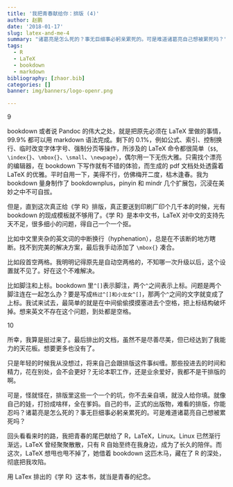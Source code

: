 ```yaml
---
title: '我把青春献给你：排版 (4)'
author: 赵鹏
date: '2018-01-17'
slug: latex-and-me-4
summary: "诸葛亮是怎么死的？事无巨细事必躬亲累死的。可是难道诸葛亮自己想被累死吗？"
tags:
  - R
  - LaTeX
  - bookdown
  - markdown
bibliography: [zhaor.bib]
categories: []
banner: img/banners/logo-openr.png

---
```



9

bookdown 或者说 Pandoc 的伟大之处，就是把原先必须在 LaTeX 里做的事情，99.9% 都可以用 markdown 语法完成。剩下的 0.1%，例如公式、索引、控制换行、临时改变字体字号、强制分页等操作，所涉及的 LaTeX 命令都很简单（`$$`, `\index{}`、`\mbox{}`、`\small`、`\newpage`），偶尔用一下无伤大雅。只需找个漂亮的编辑器，在 bookdown 下写作就有不错的体验，而生成的 pdf 文档处处透露着 LaTeX 的优雅。平时自用一下，美得不行，仿佛梅开二度，枯木逢春。我为 bookdown 量身制作了 bookdownplus，pinyin 和 mindr 几个扩展包，沉浸在美妙之中不可自拔。


但是，直到这次真正给《学 R》排版，真正要送到印刷厂印个几千本的时候，光有 bookdown 的现成模板就不够用了。《学 R》是本中文书，LaTeX 对中文的支持先天不足，很多细小的问题，得自己一个一个抠。

比如中文里夹杂的英文词的中断换行（hyphenation），总是在不该断的地方瞎断。找不到完美的解决方案，最后我手动添加了 `\mbox{}` 凑合。

比如段首空两格。我明明记得原先是自动空两格的，不知哪一次升级以后，这个设置就不见了。好在这个不难解决。

比如脚注和上标。bookdown 里`^[]`表示脚注，两个`^`之间表示上标。问题是两个脚注连在一起怎么办？要是写成`杨过^[]和小龙女^[]`，那两个`^`之间的文字就变成了上标。我试来试去，最简单的就是在中间偷偷摸摸塞进去个空格，把上标结构破坏掉。想来英文不存在这个问题，到处都是空格。



10

所幸，我算是挺过来了。最后排出的文档，虽然不是尽善尽美，但已经达到了我能力的天花板。想要更多也没有了。

只是年轻的时候我从没想过，将来自己会跟排版这件事纠缠。那些投进去的时间和精力，花在别处，会不会更好？无论本职工作，还是业余爱好，我都不是干排版的啊。

可是，怪就怪在，排版里这些一个一个的坑，你不去亲自填，就没人给你填。就像自己的娃，打扮成啥样，全在爹妈。自己的书，正式的出版物，难看的排版，你能忍吗？诸葛亮是怎么死的？事无巨细事必躬亲累死的。可是难道诸葛亮自己想被累死吗？

回头看看来时的路，我把青春的尾巴献给了 R，LaTeX，Linux。Linux 已然渐行渐远，LaTeX 曾经聚聚散散，只有 R 自始至终在我身边，成为了长久的陪伴。而这次，LaTeX 想甩也甩不掉了，她借着 bookdown 这匹木马，藏在了 R 的深处，彻底把我攻陷。

用 LaTex 排出的《学 R》这本书，就当是青春的纪念。
